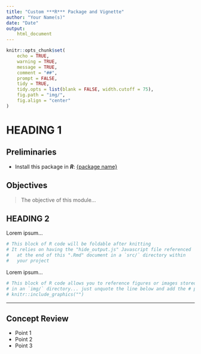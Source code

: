 ```yaml
---
title: "Custom ***R*** Package and Vignette"
author: "Your Name(s)"
date: "Date"
output:
    html_document
---
```


```r
knitr::opts_chunk$set(
	echo = TRUE,
	warning = TRUE,
	message = TRUE,
	comment = "##",
	prompt = FALSE,
	tidy = TRUE,
	tidy.opts = list(blank = FALSE, width.cutoff = 75),
	fig.path = "img/",
	fig.align = "center"
)
```

# HEADING 1 {.unnumbered}

## Preliminaries {.unnumbered}

-   Install this package in ***R***: [{package name}](url)

## Objectives {.unnumbered}

> The objective of this module...

## HEADING 2 {.unnumbered}

Lorem ipsum...

::: {.fold .s .o}
```r
# This block of R code will be foldable after knitting
# It relies on having the "hide_output.js" Javascript file referenced
#   at the end of this ".Rmd" document in a `src/` directory within
#   your project
```
:::

Lorem ipsum...

```r
# This block of R code allows you to reference figures or images stored
# in an `img/` directory... just unquote the line below and add the # path/filename between quotes inside the `knitr::include_graphics()` function
# knitr::include_graphics("")
```

<hr>

## Concept Review {.unnumbered}

-   Point 1
-   Point 2
-   Point 3
